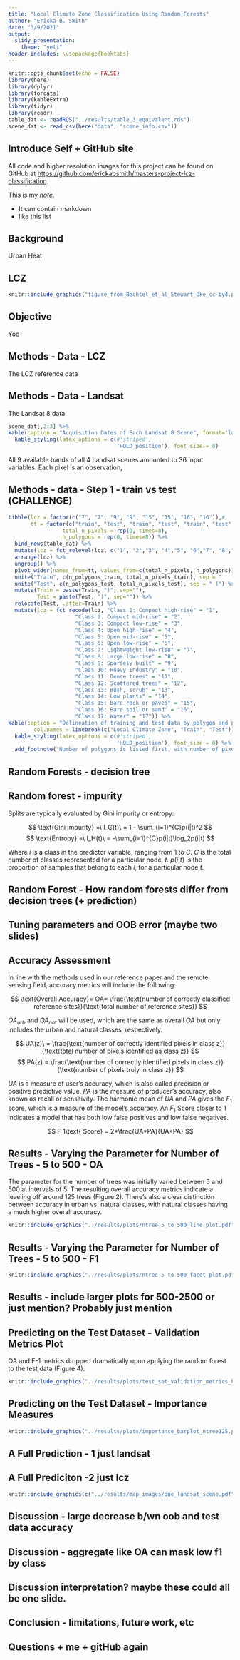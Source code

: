 ```yaml
---
title: "Local Climate Zone Classification Using Random Forests"
author: "Ericka B. Smith"
date: "3/9/2021"
output:
  slidy_presentation:
    theme: "yeti"
header-includes: \usepackage{booktabs}
---
```


```r
knitr::opts_chunk$set(echo = FALSE)
library(here)
library(dplyr)
library(forcats)
library(kableExtra)
library(tidyr)
library(readr)
table_dat <- readRDS("../results/table_3_equivalent.rds") 
scene_dat <- read_csv(here("data", "scene_info.csv"))
```

## Introduce Self + GitHub site

All code and higher resolution images for this project can be found on GitHub at <https://github.com/erickabsmith/masters-project-lcz-classification>.

<div class="notes">
This is my *note*.

- It can contain markdown
- like this list

</div>

## Background

Urban Heat

## LCZ

```r
knitr::include_graphics("figure_from_Bechtel_et_al_Stewart_Oke_cc-by4.png")
```

## Objective

Yoo

## Methods - Data - LCZ

The LCZ reference data

## Methods - Data - Landsat

The Landsat 8 data

```r
scene_dat[,2:3] %>%
kable(caption = "Acquisition Dates of Each Landsat 8 Scene", format='latex',linesep='',booktabs=TRUE,escape=FALSE) %>%
  kable_styling(latex_options = c(#'striped',
                                  'HOLD_position'), font_size = 8)
```

All 9 available bands of all 4 Landsat scenes amounted to 36 input variables. Each pixel is an observation,

## Methods - data - Step 1 - train vs test (CHALLENGE)

```r
tibble(lcz = factor(c("7", "7", "9", "9", "15", "15", "16", "16")),#,
       tt = factor(c("train", "test", "train", "test", "train", "test", "train", "test")), 
                 total_n_pixels = rep(0, times=8), 
                 n_polygons = rep(0, times=8)) %>%
  bind_rows(table_dat) %>%
  mutate(lcz = fct_relevel(lcz, c("1", "2","3", "4","5", "6","7", "8","9", "10","11", "12","13", "14","15", "16","17"))) %>%
  arrange(lcz) %>%
  ungroup() %>%
  pivot_wider(names_from=tt, values_from=c(total_n_pixels, n_polygons)) %>%
  unite("Train", c(n_polygons_train, total_n_pixels_train), sep = "        (") %>%
  unite("Test", c(n_polygons_test, total_n_pixels_test), sep = " (") %>%
  mutate(Train = paste(Train, ")", sep=""),
         Test = paste(Test, ")", sep="")) %>%
  relocate(Test, .after=Train) %>%
  mutate(lcz = fct_recode(lcz, "Class 1: Compact high-rise" = "1",
                     "Class 2: Compact mid-rise" = "2",
                     "Class 3: Compact low-rise" = "3",
                     "Class 4: Open high-rise" = "4",
                     "Class 5: Open mid-rise" = "5",
                     "Class 6: Open low-rise" = "6",
                     "Class 7: Lightweight low-rise" = "7",
                     "Class 8: Large low-rise" = "8",
                     "Class 9: Sparsely built" = "9",
                     "Class 10: Heavy Industry" = "10",
                     "Class 11: Dense trees" = "11",
                     "Class 12: Scattered trees" = "12",
                     "Class 13: Bush, scrub" = "13",
                     "Class 14: Low plants" = "14",
                     "Class 15: Bare rock or paved" = "15",
                     "Class 16: Bare soil or sand" = "16",
                     "Class 17: Water" = "17")) %>%
kable(caption = "Delineation of training and test data by polygon and pixel.", format='latex',linesep='',booktabs=TRUE,escape=FALSE,
        col.names = linebreak(c("Local Climate Zone", "Train", "Test"))) %>%
  kable_styling(latex_options = c(#'striped',
                                  'HOLD_position'), font_size = 8) %>%
  add_footnote("Number of polygons is listed first, with number of pixels in parentheses.")
```

## Random Forests - decision tree

## Random forest - impurity

Splits are typically evaluated by Gini impurity or entropy:

$$
\text{Gini Impurity} =\ I_G(t)\  = 1 - \sum_{i=1}^{C}p(i|t)^2
$$ $$
\text{Entropy} =\ I_H(t)\ = -\sum_{i=1}^{C}p(i|t)\log_2p(i|t)
$$

Where $i$ is a class in the predictor variable, ranging from 1 to $C$. $C$ is the total number of classes represented for a particular node, $t$. $p(i|t)$ is the proportion of samples that belong to each $i$, for a particular node $t$.

## Random Forest - How random forests differ from decision trees (+ prediction)

## Tuning parameters and OOB error (maybe two slides)

## Accuracy Assessment

In line with the methods used in our reference paper and the remote sensing field, accuracy metrics will include the following:

$$
\text{Overall Accuracy}= OA= \frac{\text{number of correctly classified reference sites}}{\text{total number of reference sites}}
$$

$OA_{urb}$ and $OA_{nat}$ will be used, which are the same as overall $OA$ but only includes the urban and natural classes, respectively.

$$
UA(z)\ = \frac{\text{number of correctly identified pixels in class z}}{\text{total number of pixels identified as class z}}
$$ $$
PA(z) = \frac{\text{number of correctly identified pixels in class z}}{\text{number of pixels truly in class z}}
$$

$UA$ is a measure of user's accuracy, which is also called precision or positive predictive value. $PA$ is the measure of producer's accuracy, also known as recall or sensitivity. The harmonic mean of $UA$ and $PA$ gives the $F_1$ score, which is a measure of the model's accuracy. An $F_1$ Score closer to 1 indicates a model that has both low false positives and low false negatives.

$$
F_1\text{ Score} = 2*\frac{UA*PA}{UA+PA}
$$

## Results - Varying the Parameter for Number of Trees - 5 to 500 - OA

The parameter for the number of trees was initially varied between 5 and 500 at intervals of 5. The resulting overall accuracy metrics indicate a leveling off around 125 trees (Figure 2). There's also a clear distinction between accuracy in urban vs. natural classes, with natural classes having a much higher overall accuracy.

```r
knitr::include_graphics("../results/plots/ntree_5_to_500_line_plot.pdf")
```

## Results - Varying the Parameter for Number of Trees - 5 to 500 - F1

```r
knitr::include_graphics("../results/plots/ntree_5_to_500_facet_plot.pdf")
```

## Results - include larger plots for 500-2500 or just mention? Probably just mention

## Predicting on the Test Dataset - Validation Metrics Plot

OA and F-1 metrics dropped dramatically upon applying the random forest to the test data (Figure 4).

```r
knitr::include_graphics("../results/plots/test_set_validation_metrics_barplot_separated.pdf")
```

## Predicting on the Test Dataset - Importance Measures

```r
knitr::include_graphics("../results/plots/importance_barplot_ntree125.pdf")
```

## A Full Prediction - 1 just landsat

## A Full Prediciton -2 just lcz

```r
knitr::include_graphics(c("../results/map_images/one_landsat_scene.pdf", "../results/map_images/lcz_prediction.pdf", "../results/map_images/class_legend_horizontal.pdf"))
```

## Discussion - large decrease b/wn oob and test data accuracy

## Discussion - aggregate like OA can mask low f1 by class

## Discussion interpretation? maybe these could all be one slide.

## Conclusion - limitations, future work, etc

## Questions + me + gitHub again
